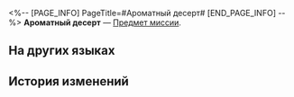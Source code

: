 <%-- [PAGE_INFO]
PageTitle=#Ароматный десерт#
[END_PAGE_INFO] --%>
{{Предмет Инфобокс
|id          = 140405
|Изображение = Предмет Ароматный десерт.png
|Тип         = Предмет миссии
|Инвентарь   = 
|Редкость    = 3
|Эффект      = 
|Описание    = Вкусный свежий десерт. Оставлен неизвестным исследователем.
}}
'''Ароматный десерт''' — [[Предмет миссии]].

==На других языках==
{{На других языках
|en   = Freshly-Baked Cake
|zhs  = 香喷喷的糕点
|zht  = 香噴噴的糕點
|ja   = 香ばしいお菓子
|ko   = 향긋한 디저트
|es   = Pastelito recién horneado
|fr   = Gâteau fraîchement sorti du four
|ru   = Ароматный десерт
|th   = เค้กหอมกรุ่น
|vi   = Bánh Thơm Lừng
|de   = Lecker duftender Kuchen
|id   = Kue Baru Panggang
|pt   = Bolo Recém-Assado
}}

==История изменений==
{{История изменений|3.5}}